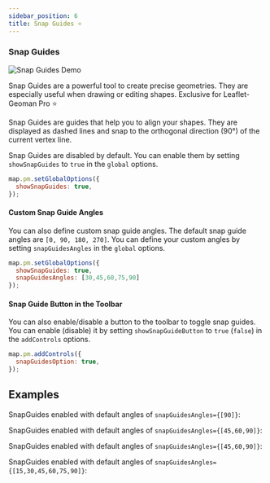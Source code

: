 ```yaml
---
sidebar_position: 6
title: Snap Guides ⭐
---
```


### Snap Guides

![Snap Guides Demo](https://geoman-static.onrender.com/assets/snap-guides-fast.gif)

Snap Guides are a powerful tool to create precise geometries. They are especially useful when drawing or editing shapes. Exclusive for Leaflet-Geoman Pro ⭐

Snap Guides are guides that help you to align your shapes. They are displayed as dashed lines and snap to the orthogonal direction (90°) of the current vertex line. 

Snap Guides are disabled by default. You can enable them by setting `showSnapGuides` to `true` in the `global` options.


```javascript
map.pm.setGlobalOptions({ 
  showSnapGuides: true, 
});
```


#### Custom Snap Guide Angles

You can also define custom snap guide angles. The default snap guide angles are `[0, 90, 180, 270]`. You can define your custom angles by setting `snapGuidesAngles` in the `global` options.

```javascript
map.pm.setGlobalOptions({ 
  showSnapGuides: true, 
  snapGuidesAngles: [30,45,60,75,90]  
});
```


#### Snap Guide Button in the Toolbar

You can also enable/disable a button to the toolbar to toggle snap guides. You can enable (disable) it by setting `showSnapGuideButton` to `true` (`false`) in the `addControls` options.

```javascript
map.pm.addControls({ 
  snapGuidesOption: true, 
});
```

## Examples


SnapGuides enabled with default angles of `snapGuidesAngles={[90]}`:
<SnapGuides />


SnapGuides enabled with default angles of `snapGuidesAngles={[45,60,90]}`:
<SnapGuides angles={[60]}/>

SnapGuides enabled with default angles of `snapGuidesAngles={[45,60,90]}`:
<SnapGuides angles={[45,60,90]}/>

SnapGuides enabled with default angles of `snapGuidesAngles={[15,30,45,60,75,90]}`:
<SnapGuides angles={[15,30,45,60,75,90]}/>